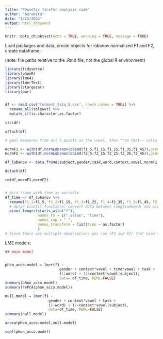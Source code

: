 ```yaml
---
title: "Phonetic Tansfer analysis code"
author: "Auromita"
date: "1/23/2022"
output: html_document
---
```


```r
knitr::opts_chunk$set(echo = TRUE, warning = TRUE, message = TRUE)
```

Load packages and data, create objects for lobanov normalized F1 and F2, create dataframe.

(note: file paths relative to the .Rmd file, not the global R environment)

```r

library(tidyverse)
library(phonR)
library(lme4)
library(lmerTest)
library(stargazer)
library(pwr)


df <- read.csv("formant_data_5.csv", check.names = TRUE) %>%
  rename_all(tolower) %>%
  mutate_if(is.character,as.factor) 
  
str(df)

attach(df)

# pool measures from all 5 points in the vowel, then from that-- calculate the average F1 for each speaker, and normalize all data points from that speaker wrt that.  

normF1 <- with(df,normLobanov(cbind(f1_5,f1_15,f1_25,f1_35,f1_45)),group=subject)
normF2 <- with(df,normLobanov(cbind(f2_5,f2_15,f2_25,f2_35,f2_45)),group=subject)

df_lobanov <- data.frame(subject,gender,task,word,context,vowel,normF1,normF2)

detach(df)

rm(df,normF1,normF2)


# data frame with time as variable
df_time <- df_lobanov %>%
  rename(f1_1=f1_5, f1_2=f1_15, f1_3=f1_25, f1_4=f1_35, f1_5=f1_45, f2_1=f2_5, f2_2=f2_15, f2_3=f2_25, f2_4=f2_35, f2_5=f2_45) %>%
  # dplyr pivot() functions: convert data between long(indexed) and wide(cartesian) formats
  pivot_longer(starts_with("f"),
               names_to = c(".value", "time"),
               names_sep = "_",
               names_transform = list(time = as.factor)
               )
# Since there are multiple observations per row (F1 and F2) that need to go in separate columns in the output, the ".value" lets you specify that part of the variable name will be used to split the data in the output. The rest of the name becomes the variable "time"

```

LME models:


```r

## main model


phon_acco.model = lmer(f1 ~ 
                         gender + context*vowel + time*vowel + task +
                         (1|word) + (1+context*vowel|subject), 
                         data= df_time, REML=FALSE)
summary(phon_acco.model)
summary(rePCA(phon_acco.model))

null.model = lmer(f1 ~ 
                    gender + context*vowel + task + 
                    (1|word) + (1+context*vowel|subject), 
                    data=df_time, REML=FALSE)
summary(null.model)

anova(phon_acco.model,null.model) 

coef(phon_acco.model)


```